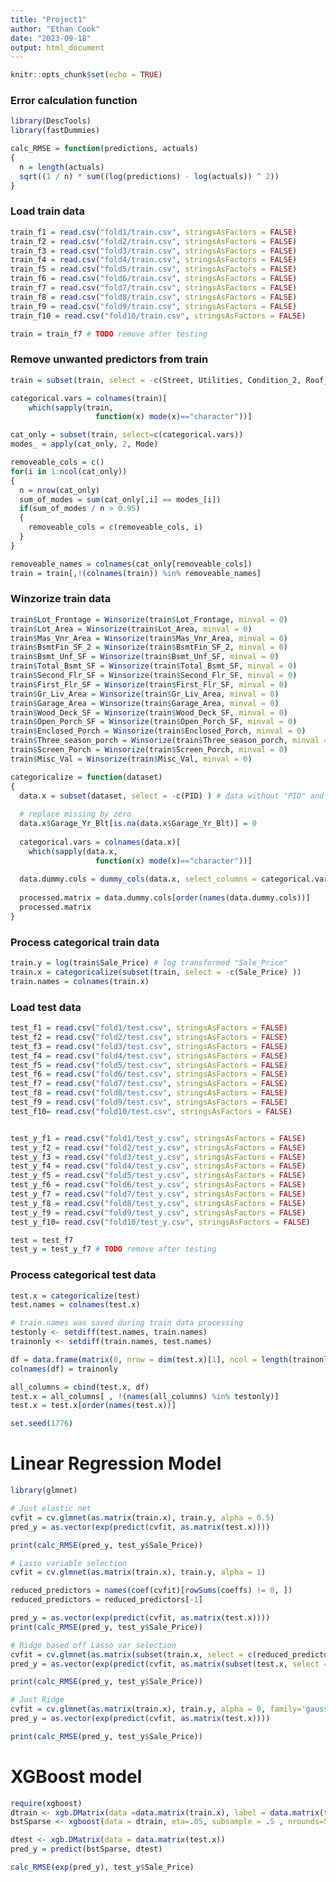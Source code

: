 ```yaml
---
title: "Project1"
author: "Ethan Cook"
date: "2023-09-18"
output: html_document
---
```


```r
knitr::opts_chunk$set(echo = TRUE)
```

### Error calculation function
```r
library(DescTools)
library(fastDummies)

calc_RMSE = function(predictions, actuals)
{
  n = length(actuals)
  sqrt((1 / n) * sum((log(predictions) - log(actuals)) ^ 2))
}

```

### Load train data
```r
train_f1 = read.csv("fold1/train.csv", stringsAsFactors = FALSE)
train_f2 = read.csv("fold2/train.csv", stringsAsFactors = FALSE)
train_f3 = read.csv("fold3/train.csv", stringsAsFactors = FALSE)
train_f4 = read.csv("fold4/train.csv", stringsAsFactors = FALSE)
train_f5 = read.csv("fold5/train.csv", stringsAsFactors = FALSE)
train_f6 = read.csv("fold6/train.csv", stringsAsFactors = FALSE)
train_f7 = read.csv("fold7/train.csv", stringsAsFactors = FALSE)
train_f8 = read.csv("fold8/train.csv", stringsAsFactors = FALSE)
train_f9 = read.csv("fold9/train.csv", stringsAsFactors = FALSE)
train_f10 = read.csv("fold10/train.csv", stringsAsFactors = FALSE)

train = train_f7 # TODO remove after testing
```

### Remove unwanted predictors from train
```r
train = subset(train, select = -c(Street, Utilities, Condition_2, Roof_Matl, Heating, Pool_QC, Misc_Feature, Low_Qual_Fin_SF, Pool_Area, Longitude, Latitude) )
```

```r
categorical.vars = colnames(train)[
    which(sapply(train,
                   function(x) mode(x)=="character"))]

cat_only = subset(train, select=c(categorical.vars))
modes_ = apply(cat_only, 2, Mode)

removeable_cols = c()
for(i in 1:ncol(cat_only))
{
  n = nrow(cat_only)
  sum_of_modes = sum(cat_only[,i] == modes_[i])
  if(sum_of_modes / n > 0.95)
  {
    removeable_cols = c(removeable_cols, i)
  }
}

removeable_names = colnames(cat_only[removeable_cols])
train = train[,!(colnames(train)) %in% removeable_names]
```


### Winzorize train data
```r
train$Lot_Frontage = Winsorize(train$Lot_Frontage, minval = 0)
train$Lot_Area = Winsorize(train$Lot_Area, minval = 0)
train$Mas_Vnr_Area = Winsorize(train$Mas_Vnr_Area, minval = 0)
train$BsmtFin_SF_2 = Winsorize(train$BsmtFin_SF_2, minval = 0)
train$Bsmt_Unf_SF = Winsorize(train$Bsmt_Unf_SF, minval = 0)
train$Total_Bsmt_SF = Winsorize(train$Total_Bsmt_SF, minval = 0)
train$Second_Flr_SF = Winsorize(train$Second_Flr_SF, minval = 0)
train$First_Flr_SF = Winsorize(train$First_Flr_SF, minval = 0)
train$Gr_Liv_Area = Winsorize(train$Gr_Liv_Area, minval = 0)
train$Garage_Area = Winsorize(train$Garage_Area, minval = 0)
train$Wood_Deck_SF = Winsorize(train$Wood_Deck_SF, minval = 0)
train$Open_Porch_SF = Winsorize(train$Open_Porch_SF, minval = 0)
train$Enclosed_Porch = Winsorize(train$Enclosed_Porch, minval = 0)
train$Three_season_porch = Winsorize(train$Three_season_porch, minval = 0)
train$Screen_Porch = Winsorize(train$Screen_Porch, minval = 0)
train$Misc_Val = Winsorize(train$Misc_Val, minval = 0)
```

```r
categoricalize = function(dataset)
{
  data.x = subset(dataset, select = -c(PID) ) # data without "PID" and "Sale_Price"
  
  # replace missing by zero
  data.x$Garage_Yr_Blt[is.na(data.x$Garage_Yr_Blt)] = 0
  
  categorical.vars = colnames(data.x)[
    which(sapply(data.x,
                   function(x) mode(x)=="character"))]
  
  data.dummy.cols = dummy_cols(data.x, select_columns = categorical.vars, remove_selected_columns = TRUE)
  
  processed.matrix = data.dummy.cols[order(names(data.dummy.cols))]
  processed.matrix
}
```


### Process categorical train data
```r
train.y = log(train$Sale_Price) # log transformed "Sale_Price"
train.x = categoricalize(subset(train, select = -c(Sale_Price) ))
train.names = colnames(train.x)
```


### Load test data
```r
test_f1 = read.csv("fold1/test.csv", stringsAsFactors = FALSE) 
test_f2 = read.csv("fold2/test.csv", stringsAsFactors = FALSE) 
test_f3 = read.csv("fold3/test.csv", stringsAsFactors = FALSE) 
test_f4 = read.csv("fold4/test.csv", stringsAsFactors = FALSE) 
test_f5 = read.csv("fold5/test.csv", stringsAsFactors = FALSE) 
test_f6 = read.csv("fold6/test.csv", stringsAsFactors = FALSE) 
test_f7 = read.csv("fold7/test.csv", stringsAsFactors = FALSE) 
test_f8 = read.csv("fold8/test.csv", stringsAsFactors = FALSE) 
test_f9 = read.csv("fold9/test.csv", stringsAsFactors = FALSE) 
test_f10= read.csv("fold10/test.csv", stringsAsFactors = FALSE)


test_y_f1 = read.csv("fold1/test_y.csv", stringsAsFactors = FALSE)
test_y_f2 = read.csv("fold2/test_y.csv", stringsAsFactors = FALSE)
test_y_f3 = read.csv("fold3/test_y.csv", stringsAsFactors = FALSE)
test_y_f4 = read.csv("fold4/test_y.csv", stringsAsFactors = FALSE)
test_y_f5 = read.csv("fold5/test_y.csv", stringsAsFactors = FALSE)
test_y_f6 = read.csv("fold6/test_y.csv", stringsAsFactors = FALSE)
test_y_f7 = read.csv("fold7/test_y.csv", stringsAsFactors = FALSE)
test_y_f8 = read.csv("fold8/test_y.csv", stringsAsFactors = FALSE)
test_y_f9 = read.csv("fold9/test_y.csv", stringsAsFactors = FALSE)
test_y_f10= read.csv("fold10/test_y.csv", stringsAsFactors = FALSE)

test = test_f7
test_y = test_y_f7 # TODO remove after testing
```

### Process categorical test data
```r
test.x = categoricalize(test)
test.names = colnames(test.x)

# train.names was saved during train data processing
testonly <- setdiff(test.names, train.names)
trainonly <- setdiff(train.names, test.names)

df = data.frame(matrix(0, nrow = dim(test.x)[1], ncol = length(trainonly)))
colnames(df) = trainonly

all_columns = cbind(test.x, df)
test.x = all_columns[ , !(names(all_columns) %in% testonly)]
test.x = test.x[order(names(test.x))]

set.seed(1776)
```

# Linear Regression Model

```r
library(glmnet)

# Just elastic net
cvfit = cv.glmnet(as.matrix(train.x), train.y, alpha = 0.5)
pred_y = as.vector(exp(predict(cvfit, as.matrix(test.x))))

print(calc_RMSE(pred_y, test_y$Sale_Price))
```

```r
# Lasso variable selection
cvfit = cv.glmnet(as.matrix(train.x), train.y, alpha = 1)

reduced_predictors = names(coef(cvfit)[rowSums(coeffs) != 0, ])
reduced_predictors = reduced_predictors[-1]

pred_y = as.vector(exp(predict(cvfit, as.matrix(test.x))))
print(calc_RMSE(pred_y, test_y$Sale_Price))

# Ridge based off Lasso var selection
cvfit = cv.glmnet(as.matrix(subset(train.x, select = c(reduced_predictors))), train.y, alpha = 0, family='gaussian')
pred_y = as.vector(exp(predict(cvfit, as.matrix(subset(test.x, select = c(reduced_predictors))))))

print(calc_RMSE(pred_y, test_y$Sale_Price))

```


```r
# Just Ridge
cvfit = cv.glmnet(as.matrix(train.x), train.y, alpha = 0, family='gaussian')
pred_y = as.vector(exp(predict(cvfit, as.matrix(test.x))))

print(calc_RMSE(pred_y, test_y$Sale_Price))

```



# XGBoost model
```r
require(xgboost)
dtrain <- xgb.DMatrix(data =data.matrix(train.x), label = data.matrix(train.y))
bstSparse <- xgboost(data = dtrain, eta=.05, subsample = .5 , nrounds=5000)
```

```r
dtest <- xgb.DMatrix(data = data.matrix(test.x))
pred_y = predict(bstSparse, dtest)

calc_RMSE(exp(pred_y), test_y$Sale_Price)
```


